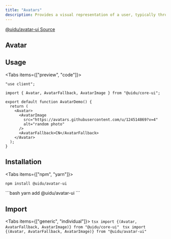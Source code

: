 ```yaml
---
title: "Avatars"
description: Provides a visual representation of a user, typically through an image or icon.
---
```



<div className="flex items-center">
  <a
    className="mr-4 "
    href="https://www.npmjs.com/package/@uidu/avatar-ui"
    target="_blank"
  >
    @uidu/avatar-ui
  </a>
  <a
    className="mx-4"
    href="https://github.com/uidu-org/Guidu-native/tree/main/packages/web/components/core/avatar"
    target="_blank"
  >
    Source
  </a>
</div>

## Avatar

<AvatarDemo />

## Usage

<Tabs items={["preview", "code"]}>

<Tab value="preview">

<div style={{ height: 300, display: "grid", placeItems: "center" }}>
  <AvatarDemo />
</div>

</Tab>

<Tab value="code">

```tsx
"use client";

import { Avatar, AvatarFallback, AvatarImage } from "@uidu/core-ui";

export default function AvatarDemo() {
  return (
    <Avatar>
      <AvatarImage
        src="https://avatars.githubusercontent.com/u/124514869?v=4"
        alt="random photo"
      />
      <AvatarFallback>CN</AvatarFallback>
    </Avatar>
  );
}
```

</Tab>

</Tabs>

## Installation

<Tabs items={["npm", "yarn"]}>
<Tab value="npm">
```bash
npm install @uidu/avatar-ui
```
</Tab>
<Tab value="yarn">
```bash
yarn add @uidu/avatar-ui
```
</Tab>

</Tabs>

## Import

<Tabs items={["generic", "individual"]}>
  <Tab value="generic">
    ```tsx import {(Avatar, AvatarFallback, AvatarImage)} from "@uidu/core-ui"
    ```
  </Tab>
  <Tab value="individual">
    ```tsx import {(Avatar, AvatarFallback, AvatarImage)} from "@uidu/avatar-ui"
    ```
  </Tab>
</Tabs>

